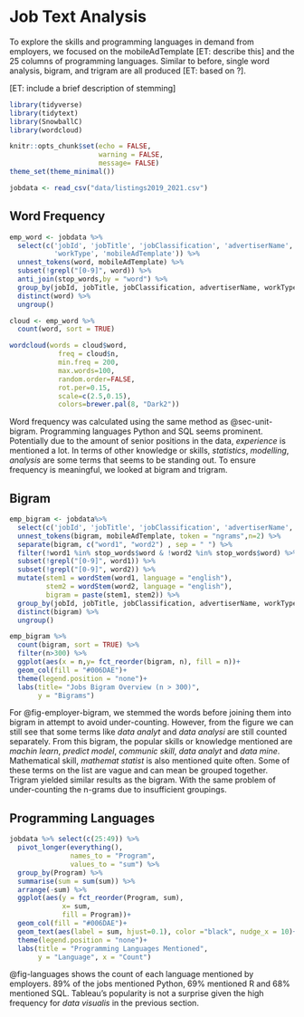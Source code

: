 # Job Text Analysis

To explore the skills and programming languages in demand from employers, we focused on the mobileAdTemplate [ET: describe this] and the 25 columns of programming languages. Similar to before, single word analysis, bigram, and trigram are all produced [ET: based on ?]. 

[ET: include a brief description of stemming]

```r
library(tidyverse)
library(tidytext)
library(SnowballC)
library(wordcloud)

knitr::opts_chunk$set(echo = FALSE,
                      warning = FALSE,
                      message= FALSE)
theme_set(theme_minimal())
```

```r
jobdata <- read_csv("data/listings2019_2021.csv")
```

## Word Frequency {#sec-word-frequency}
```r
emp_word <- jobdata %>%
  select(c('jobId', 'jobTitle', 'jobClassification', 'advertiserName', 
           'workType', 'mobileAdTemplate')) %>% 
  unnest_tokens(word, mobileAdTemplate) %>% 
  subset(!grepl("[0-9]", word)) %>% 
  anti_join(stop_words,by = "word") %>% 
  group_by(jobId, jobTitle, jobClassification, advertiserName, workType) %>% 
  distinct(word) %>% 
  ungroup() 

cloud <- emp_word %>%
  count(word, sort = TRUE) 

wordcloud(words = cloud$word, 
            freq = cloud$n, 
            min.freq = 200,
            max.words=100,
            random.order=FALSE, 
            rot.per=0.15,  
            scale=c(2.5,0.15),
            colors=brewer.pal(8, "Dark2"))
```
Word frequency was calculated using the same method as @sec-unit-bigram. Programming languages Python and SQL seems prominent. Potentially due to the amount of senior positions in the data, *experience* is mentioned a lot. In terms of other knowledge or skills, *statistics*, *modelling*,  *analysis* are some terms that seems to be standing out. To ensure frequency is meaningful, we looked at bigram and trigram.

## Bigram
```r
emp_bigram <- jobdata%>%
  select(c('jobId', 'jobTitle', 'jobClassification', 'advertiserName', 'workType', 'mobileAdTemplate')) %>% 
  unnest_tokens(bigram, mobileAdTemplate, token = "ngrams",n=2) %>% 
  separate(bigram, c("word1", "word2") , sep = " ") %>% 
  filter(!word1 %in% stop_words$word & !word2 %in% stop_words$word) %>% 
  subset(!grepl("[0-9]", word1)) %>% 
  subset(!grepl("[0-9]", word2)) %>%  
  mutate(stem1 = wordStem(word1, language = "english"),
         stem2 = wordStem(word2, language = "english"),
         bigram = paste(stem1, stem2)) %>% 
  group_by(jobId, jobTitle, jobClassification, advertiserName, workType) %>% 
  distinct(bigram) %>% 
  ungroup() 

emp_bigram %>%
  count(bigram, sort = TRUE) %>% 
  filter(n>300) %>% 
  ggplot(aes(x = n,y= fct_reorder(bigram, n), fill = n))+
  geom_col(fill = "#006DAE")+
  theme(legend.position = "none")+
  labs(title= "Jobs Bigram Overview (n > 300)", 
       y = "Bigrams")
```

For @fig-employer-bigram, we stemmed the words before joining them into bigram in attempt to avoid under-counting. However, from the figure we can still see that some terms like *data analyt* and *data analysi* are still counted separately. From this bigram, the popular skills or knowledge mentioned are *machin learn*, *predict model*, *communic skill*,  *data analyt* and *data mine*. Mathematical skill, *mathemat statist* is also mentioned quite often.  Some of these terms on the list are vague and can mean be grouped together. Trigram yielded similar results as the bigram. With the same problem of under-counting the n-grams due to insufficient groupings. 

## Programming Languages

```r
jobdata %>% select(c(25:49)) %>% 
  pivot_longer(everything(),
               names_to = "Program", 
               values_to = "sum") %>% 
  group_by(Program) %>% 
  summarise(sum = sum(sum)) %>%
  arrange(-sum) %>% 
  ggplot(aes(y = fct_reorder(Program, sum), 
             x= sum,
             fill = Program))+
  geom_col(fill = "#006DAE")+
  geom_text(aes(label = sum, hjust=0.1), color ="black", nudge_x = 10)+
  theme(legend.position = "none")+
  labs(title = "Programming Languages Mentioned",
       y = "Language", x = "Count")
```
@fig-languages shows the count of each language mentioned by employers. 89% of the jobs mentioned Python, 69% mentioned R and 68% mentioned SQL. Tableau's popularity is not a surprise given the high frequency for *data visualis* in the previous section.